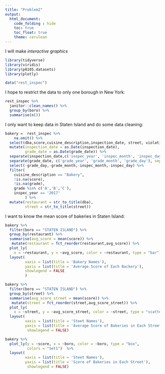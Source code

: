 ```yaml
---
title: "Problem2"
output: 
  html_document:
    code_folding : hide
    toc: true
    toc_float: true
    theme: cerulean
---
```


I will make _interactive graphics_

```r
library(tidyverse)
library(viridis)
library(p8105.datasets)
library(plotly)

data("rest_inspec")

```

I hope to restrict the data to only one borough in New York:
```r
rest_inspec %>% 
  janitor::clean_names() %>% 
  group_by(boro) %>% 
  summarise(n())
```
I only want to keep data in Staten Island and do some data cleaning:
```r

bakery =  rest_inspec %>% 
    na.omit() %>%
  select(dba,score,cuisine_description,inspection_date, street, violation_code, violation_description,grade, grade_date, boro) %>%
  mutate(inspection_date = as.Date(inspection_date),
         grade_date = as.Date(grade_date)) %>% 
  separate(inspection_date,c('inspec_year', 'inspec_month', 'inspec_day'), sep = '-') %>% 
  separate(grade_date, c('grade_year', 'grade_month', 'grade_day'), sep = '-') %>% 
  select(-grade_day,-grade_month,-inspec_month,-inspec_day) %>% 
  filter(
    cuisine_description == "Bakery",
    !is.na(score),
    !is.na(grade),
    grade %in% c('A','B','C'),
    inspec_year == '2017'
         ) %>% 
  mutate(restaurant = str_to_title(dba),
         street = str_to_title(street)) 

```

I want to know the mean score of bakeries in Staten Island:
```r

bakery %>% 
  filter(boro == "STATEN ISLAND") %>% 
  group_by(restaurant) %>% 
  summarise(avg_score = mean(score)) %>% 
   mutate(restaurant = fct_reorder(restaurant,avg_score)) %>% 
  plot_ly(
    x = ~restaurant, y = ~avg_score, color = ~restaurant, type = "bar") %>% 
  layout(
         xaxis = list(title = 'Bakery Names'),
         yaxis = list(title = 'Average Score of Each Backery'),
         showlegend = FALSE
         )

```



```r
bakery %>% 
  filter(boro == "STATEN ISLAND") %>% 
  group_by(street) %>% 
  summarise(avg_score_street = mean(score)) %>% 
   mutate(street = fct_reorder(street,avg_score_street)) %>% 
  plot_ly(
    x = ~street, y = ~avg_score_street, color = ~street, type = "scatter") %>% 
  layout(
         xaxis = list(title = 'Steet Names'),
         yaxis = list(title = 'Average Score of Bakeries in Each Street'),
          showlegend = FALSE)

```

```r
bakery %>% 
  plot_ly(y = ~score, x = ~boro, color = ~boro, type = "box",
          colors = "Set1")  %>% 
  layout(
         xaxis = list(title = 'Steet Names'),
         yaxis = list(title = 'Score of Bakeries in Each Street'),
          showlegend = FALSE)
```


